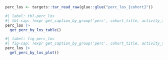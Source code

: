 ```r
perc_los <- targets::tar_read_raw(glue::glue("perc_los_{cohort}"))
```

```r
#| label: tbl-perc_los
#| tbl-cap: !expr get_caption_by_group('perc', cohort_title, activity_type, 'los', treatment_type)
perc_los |>
  get_perc_by_los_table()
```

```r
#| label: fig-perc_los
#| fig-cap: !expr get_caption_by_group('perc', cohort_title, activity_type, 'los', treatment_type)
perc_los |>
  get_perc_by_los_plot()
```
